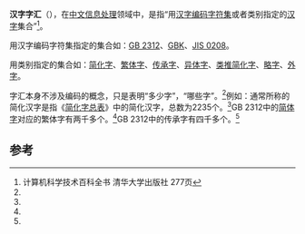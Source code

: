 '''汉字字汇'''（{{lang-en|Ideographic repertoire}}），在[[中文信息处理|中文信息处理]]领域中，是指“用[[汉字编码字符集|汉字编码字符集]]或者类别指定的[[汉字|汉字]]集合”<ref name=main>计算机科学技术百科全书 清华大学出版社 277页</ref>。

用汉字编码字符集指定的集合如：[[GB_2312|GB 2312]]、[[GBK|GBK]]、[[JIS_0208|JIS 0208]]。

用类别指定的集合如：[[简化字|简化字]]、[[繁体字|繁体字]]、[[传承字|传承字]]、[[异体字|异体字]]、[[类推简化字|类推简化字]]、[[略字|略字]]、[[外字|外字]]。

字汇本身不涉及编码的概念，只是表明“多少字”，“哪些字”。<ref name=main/>例如：通常所称的简化汉字是指《[[简化字总表|简化字总表]]》中的简化汉字，总数为2235个。<ref name=main/>GB 2312中的[[简体字|简体字]]对应的繁体字有两千多个。<ref name=main/>GB 2312中的传承字有四千多个。<ref name=main/>

== 参考 ==

<references />

{{computer-stub}}

{{Ideographic_repertoire}}